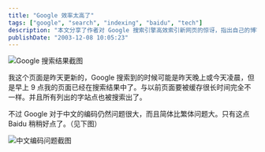 ```yaml
---
title: "Google 效率太高了"
tags: ["google", "search", "indexing", "baidu", "tech"]
description: "本文分享了作者对 Google 搜索引擎高效索引新网页的惊讶，指出自己的博客页面在更新后不到一天就已经出现在搜索结果中，这与早期搜索引擎需要较长缓存时间的情况大不相同。同时，作者也指出 Google 在处理中文编码方面的不足，认为在这方面百度表现得更好。"
publishDate: "2003-12-08 10:05:23"
---
```


![Google 搜索结果截图](http://blog.xdanger.com/archives/pics/20031208a.png)

我这个页面是昨天更新的，Google 搜索到的时候可能是昨天晚上或今天凌晨，但是早上 9 点我的页面已经在搜索结果中了。与以前页面要被缓存很长时间完全不一样。并且所有列出的字站点也被搜索出了。

不过 Google 对于中文的编码仍然问题很大，而且简体比繁体问题大。只有这点 Baidu 稍稍好点了。（见下图）

![中文编码问题截图](http://blog.xdanger.com/archives/pics/20031208i.png)
